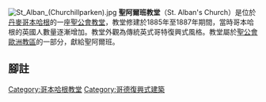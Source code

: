 {{multiple issues|
{{unreferenced|time=2015-01-17T04:38:57+00:00}}
{{Expand language|1=en|2=da|time=2022-05-24T06:51:26+00:00}}
}}
{{coord|55|41|21|N|12|35|49|E|type:landmark_region:DK|display=title}}
[[File:St_Alban_(Churchillparken).jpg|thumb]]
'''聖阿爾班教堂'''（St. Alban's Church）是位於[[丹麥|丹麥]][[哥本哈根|哥本哈根]]的一座[[聖公會|聖公會]][[教堂|教堂]]，教堂修建於1885年至1887年期間，當時哥本哈根的英國人數量逐漸增加。教堂外觀為傳統英式哥特復興式風格。教堂屬於[[聖公會歐洲教區|聖公會歐洲教區]]的一部分，獻給聖阿爾班。

== 腳註 ==
{{Reflist}}
[[Category:哥本哈根教堂|Category:哥本哈根教堂]]
[[Category:哥德復興式建築|Category:哥德復興式建築]]
